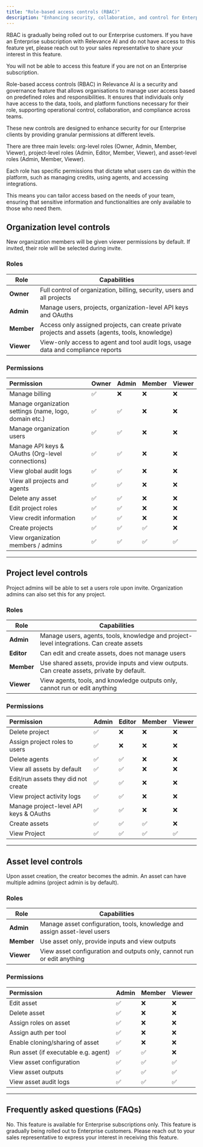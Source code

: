```yaml
---
title: "Role-based access controls (RBAC)"
description: "Enhancing security, collaboration, and control for Enterprise teams"
---
```


<Warning>
  RBAC is gradually being rolled out to our Enterprise customers. If you have an Enterprise subscription with Relevance AI and do not have access to this feature yet, please reach out to your sales representative to share your interest in this feature.

  You will not be able to access this feature if you are not on an Enterprise subscription.
</Warning>

Role-based access controls (RBAC) in Relevance AI is a security and governance feature that allows organisations to manage user access based on predefined roles and responsibilities. It ensures that individuals only have access to the data, tools, and platform functions necessary for their role, supporting operational control, collaboration, and compliance across teams.

These new controls are designed to enhance security for our Enterprise clients by providing granular permissions at different levels.

There are three main levels: org-level roles (Owner, Admin, Member, Viewer), project-level roles (Admin, Editor, Member, Viewer), and asset-level roles (Admin, Member, Viewer).

Each role has specific permissions that dictate what users can do within the platform, such as managing credits, using agents, and accessing integrations.

This means you can tailor access based on the needs of your team, ensuring that sensitive information and functionalities are only available to those who need them.

## Organization level controls

New organization members will be given viewer permissions by default. If invited, their role will be selected during invite.

### Roles

| **Role**   | **Capabilities**                                                                                 |
| ---------- | ------------------------------------------------------------------------------------------------ |
| **Owner**  | Full control of organization, billing, security, users and all projects                          |
| **Admin**  | Manage users, projects, organization-level API keys and OAuths                                   |
| **Member** | Access only assigned projects, can create private projects and assets (agents, tools, knowledge) |
| **Viewer** | View-only access to agent and tool audit logs, usage data and compliance reports                 |

### Permissions

| **Permission**                                         | **Owner** | **Admin** | **Member** | **Viewer** |
| :----------------------------------------------------- | :-------- | :-------- | :--------- | :--------- |
| Manage billing                                         | ✅         | ❌         | ❌          | ❌          |
| Manage organization settings (name, logo, domain etc.) | ✅         | ✅         | ❌          | ❌          |
| Manage organization users                              | ✅         | ✅         | ❌          | ❌          |
| Manage API keys & OAuths (Org-level connections)       | ✅         | ✅         | ❌          | ❌          |
| View global audit logs                                 | ✅         | ✅         | ❌          | ❌          |
| View all projects and agents                           | ✅         | ✅         | ❌          | ❌          |
| Delete any asset                                       | ✅         | ✅         | ❌          | ❌          |
| Edit project roles                                     | ✅         | ✅         | ❌          | ❌          |
| View credit information                                | ✅         | ✅         | ❌          | ❌          |
| Create projects                                        | ✅         | ✅         | ✅          | ❌          |
| View organization members / admins                     | ✅         | ✅         | ✅          | ✅          |

----

## Project level controls

Project admins will be able to set a users role upon invite. Organization admins can also set this for any project.

### Roles

| **Role**   | **Capabilities**                                                                           |
| ---------- | ------------------------------------------------------------------------------------------ |
| **Admin**  | Manage users, agents, tools, knowledge and project-level integrations. Can create assets   |
| **Editor** | Can edit and create assets, does not manage users                                          |
| **Member** | Use shared assets, provide inputs and view outputs. Can create assets, private by default. |
| **Viewer** | View agents, tools, and knowledge outputs only, cannot run or edit anything                |

### Permissions

| **Permission**                         | **Admin** | **Editor** | **Member** | **Viewer** |
| :------------------------------------- | :-------- | :--------- | :--------- | :--------- |
| Delete project                         | ✅         | ❌          | ❌          | ❌          |
| Assign project roles to users          | ✅         | ❌          | ❌          | ❌          |
| Delete agents                          | ✅         | ✅          | ❌          | ❌          |
| View all assets by default             | ✅         | ✅          | ❌          | ❌          |
| Edit/run assets they did not create    | ✅         | ✅          | ❌          | ❌          |
| View project activity logs             | ✅         | ✅          | ❌          | ❌          |
| Manage project-level API keys & OAuths | ✅         | ✅          | ❌          | ❌          |
| Create assets                          | ✅         | ✅          | ✅          | ❌          |
| View Project                           | ✅         | ✅          | ✅          | ✅          |

----

## Asset level controls

Upon asset creation, the creator becomes the admin. An asset can have multiple admins (project admin is by default).

### Roles

| **Role**   | **Capabilities**                                                          |
| ---------- | ------------------------------------------------------------------------- |
| **Admin**  | Manage asset configuration, tools, knowledge and assign asset-level users |
| **Member** | Use asset only, provide inputs and view outputs                           |
| **Viewer** | View asset configuration and outputs only, cannot run or edit anything    |

### Permissions

| **Permission**                       | **Admin** | **Member** | **Viewer** |
| :----------------------------------- | :-------- | :--------- | :--------- |
| Edit asset                           | ✅         | ❌          | ❌          |
| Delete asset                         | ✅         | ❌          | ❌          |
| Assign roles on asset                | ✅         | ❌          | ❌          |
| Assign auth per tool                 | ✅         | ❌          | ❌          |
| Enable cloning/sharing of asset      | ✅         | ❌          | ❌          |
| Run asset (if executable e.g. agent) | ✅         | ✅          | ❌          |
| View asset configuration             | ✅         | ✅          | ✅          |
| View asset outputs                   | ✅         | ✅          | ✅          |
| View asset audit logs                | ✅         | ✅          | ✅          |

----

## Frequently asked questions (FAQs)

<AccordionGroup>
  <Accordion title="Can I access role-based access controls without upgrading to Enterprise?">No. This feature is available for Enterprise subscriptions only.</Accordion>
  <Accordion title="I'm on an Enterprise subscription but do not have access to this feature yet. How do I get access?">This feature is gradually being rolled out to Enterprise customers. Please reach out to your sales representative to express your interest in receiving this feature.</Accordion>
</AccordionGroup>